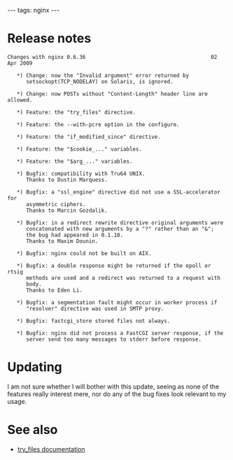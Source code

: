 ---
tags: nginx
---
= Release notes =

<pre>Changes with nginx 0.6.36                                        02 Apr 2009

   *) Change: now the "Invalid argument" error returned by 
      setsockopt(TCP_NODELAY) on Solaris, is ignored.

   *) Change: now POSTs without "Content-Length" header line are allowed.

   *) Feature: the "try_files" directive.

   *) Feature: the --with-pcre option in the configure.

   *) Feature: the "if_modified_since" directive.

   *) Feature: the "$cookie_..." variables.

   *) Feature: the "$arg_..." variables.

   *) Bugfix: compatibility with Tru64 UNIX.
      Thanks to Dustin Marquess.

   *) Bugfix: a "ssl_engine" directive did not use a SSL-accelerator for 
      asymmetric ciphers.
      Thanks to Marcin Gozdalik.

   *) Bugfix: in a redirect rewrite directive original arguments were 
      concatenated with new arguments by a "?" rather than an "&";
      the bug had appeared in 0.1.18.
      Thanks to Maxim Dounin.

   *) Bugfix: nginx could not be built on AIX.

   *) Bugfix: a double response might be returned if the epoll or rtsig 
      methods are used and a redirect was returned to a request with 
      body.
      Thanks to Eden Li.

   *) Bugfix: a segmentation fault might occur in worker process if 
      "resolver" directive was used in SMTP proxy.

   *) Bugfix: fastcgi_store stored files not always.

   *) Bugfix: nginx did not process a FastCGI server response, if the 
      server send too many messages to stderr before response.</pre>

= Updating =

I am not sure whether I will bother with this update, seeing as none of the features really interest mere, nor do any of the bug fixes look relevant to my usage.

= See also =

* [http://wiki.nginx.org/NginxHttpMainModule#try_files try_files documentation]
